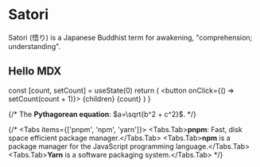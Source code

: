 # Satori

Satori (悟り) is a Japanese Buddhist term for awakening, "comprehension; understanding".

## Hello MDX
 
 
  const [count, setCount] = useState(0)
  return (
    <button onClick={() => setCount(count + 1)}>
      {children}
      {count}
    </button>
  )
}
 
{/* The **Pythagorean equation**: $a=\sqrt{b^2 + c^2}$. */}

 
{/* <Tabs items={['pnpm', 'npm', 'yarn']}>
  <Tabs.Tab>**pnpm**: Fast, disk space efficient package manager.</Tabs.Tab>
  <Tabs.Tab>**npm** is a package manager for the JavaScript programming language.</Tabs.Tab>
  <Tabs.Tab>**Yarn** is a software packaging system.</Tabs.Tab>
</Tabs> */}

